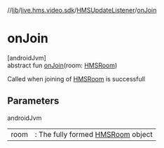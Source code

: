 //[lib](/api-reference/android/v2/home/content)/[live.hms.video.sdk](../index)/[HMSUpdateListener](index)/[onJoin](on-join)

# onJoin

[androidJvm]\
abstract fun [onJoin](on-join)(room: [HMSRoom](../../live.hms.video.sdk.models/-h-m-s-room/index))

Called when joining of [HMSRoom](../../live.hms.video.sdk.models/-h-m-s-room/index) is successfull

## Parameters

androidJvm

|      |                                                                                        |
| ---- | -------------------------------------------------------------------------------------- |
| room | : The fully formed [HMSRoom](../../live.hms.video.sdk.models/-h-m-s-room/index) object |
